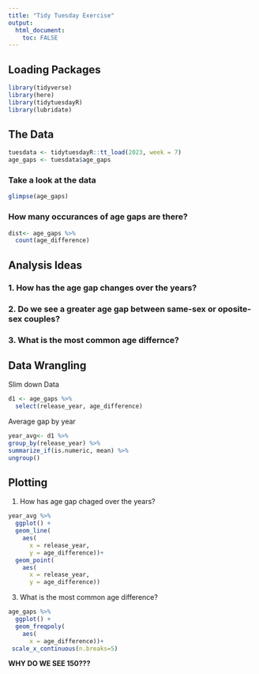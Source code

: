 ```yaml
---
title: "Tidy Tuesday Exercise"
output: 
  html_document:
    toc: FALSE
---
```


## Loading Packages
```r
library(tidyverse)
library(here)
library(tidytuesdayR)
library(lubridate)
```

## The Data
```r
tuesdata <- tidytuesdayR::tt_load(2023, week = 7)
age_gaps <- tuesdata$age_gaps
```

### Take a look at the data
```r
glimpse(age_gaps)
```

### How many occurances of age gaps are there?
```r
dist<- age_gaps %>%
  count(age_difference)
```

## Analysis Ideas
### 1. How has the age gap changes over the years?
### 2. Do we see a greater age gap between same-sex or oposite-sex couples?
### 3. What is the most common age differnce? 

## Data Wrangling

Slim down Data
```r
d1 <- age_gaps %>%
  select(release_year, age_difference)
```

Average gap by year
```r
year_avg<- d1 %>%
group_by(release_year) %>%
summarize_if(is.numeric, mean) %>%
ungroup()
```



## Plotting
1. How has age gap chaged over the years?
```r
year_avg %>%
  ggplot() + 
  geom_line(
    aes(
      x = release_year,
      y = age_difference))+
  geom_point(
    aes(
      x = release_year,
      y = age_difference))
```
3. What is the most common age difference?
```r
age_gaps %>%
  ggplot() +
  geom_freqpoly(
    aes(
      x = age_difference))+
 scale_x_continuous(n.breaks=5)
```
**WHY DO WE SEE 150???**

